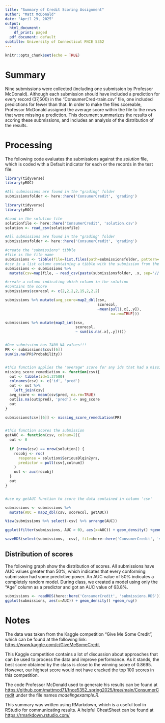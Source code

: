 ```yaml
---
title: "Summary of Credit Scoring Assignment"
author: "Matt McDonald"
date: "April 29, 2025"
output:
  html_document:
    df_print: paged
  pdf_document: default
subtitle: University of Connecticut FNCE 5352
---
```


```r
knitr::opts_chunk$set(echo = TRUE)

```

# Summary

Nine submissions were collected (including one submission by Professor McDonald).  Although each submission should have included a prediction for every record (37,500) in the "ConsumerCred-train.csv" file, one included predictions for fewer than that.  In order to make the files scoreable, Professor McDonald assigned the average score within the file to the rows that were missing a prediction.  This document summarizes the results of scoring these submissions, and includes an analysis of the distribution of the results.  

# Processing

The following code evaluates the submissions against the *solution* file, which is coded with a Default indicator for each or the records in the test file.

```r
library(tidyverse)
library(pROC)

#All submissions are found in the "grading" folder
submissionsfolder <- here::here('ConsumerCredit', 'grading')
```

```r
library(tidyverse)
library(pROC)

#Load in the solution file
solutionfile <- here::here('ConsumerCredit', 'solution.csv')
solution <- read_csv(solutionfile)

#All submissions are found in the "grading" folder
submissionsfolder <- here::here('ConsumerCredit', 'grading')

#create the "submissions" tibble
#file is the file name
submissions <- tibble(file=list.files(path=submissionsfolder, pattern='.csv', recursive = TRUE))
#csv is a list column containing a tibble with the submission from the team
submissions <- submissions %>% 
  mutate(csv=map(file, ~ read_csv(paste(submissionsfolder, .x, sep='//')))) 

#create a column indicating which column in the solution
#contains the score
submissions$scorecol <- c(2,2,2,2,15,2,2,2)

submissions %>% mutate(avg_score=map2_dbl(csv, 
                                          scorecol, 
                                          ~mean(pull(.x[,.y]), 
                                                na.rm=TRUE)))

submissions %>% mutate(map2_int(csv, 
                                scorecol,
                                ~ sum(is.na(.x[,.y]))))


#One submission has 7400 NA values!!!
PR <- submissions$csv[[6]]
sum(is.na(PR$Probability))


#this function applies the "average" score for any ids that had a missing prediction
missing_score_remediation <- function(csv){
  out <- tibble(id=1:37500)
  colnames(csv) <- c('id', 'pred')
  out <- out %>%
    left_join(csv)
  avg_score <- mean(csv$pred, na.rm=TRUE)
  out[is.na(out$pred), 'pred'] <- avg_score
  out
}

submissions$csv[[6]] <- missing_score_remediation(PR)


#this function scores the submission
getAUC <- function(csv, colnum=2){
  out <- 0
  
  if (nrow(csv) == nrow(solution)) {
    rocobj <- roc(
      response = solution$SeriousDlqin2yrs,
      predictor = pull(csv[,colnum])
    )
    out <- auc(rocobj)
  }
  out
}


#use my getAUC function to score the data contained in column 'csv'

submissions <- submissions %>%
  mutate(AUC = map2_dbl(csv, scorecol, getAUC))

View(submissions %>% select(-csv) %>% arrange(AUC)) 

ggplot(filter(submissions, AUC > 0), aes(x=AUC)) + geom_density() +geom_rug()

saveRDS(select(submissions, -csv), file=here::here('ConsumerCredit', 'submissions.RDS'))


```

## Distribution of scores

The following graph show the distribution of scores.  All submissions have AUC values greater than 50%, which indicates that every conforming submission had some predictive power.  An AUC value of 50% indicates a completely random model.  During class, we created a model using only the "Age" column as a predictor and got an AUC value of 63.8%.

```r
submissions <- readRDS(here::here('ConsumerCredit', 'submissions.RDS'))
ggplot(submissions, aes(x=AUC)) + geom_density() +geom_rug()

```

# Notes

The data was taken from the Kaggle competition "Give Me Some Credit", which can be found at the following link: [https://www.kaggle.com/c/GiveMeSomeCredit](https://www.kaggle.com/c/GiveMeSomeCredit)

This Kaggle competition contains a lot of discussion about approaches that can be used to process the data and improve performance.  As it stands, the best score obtained by the class is close to the winning score of 0.8695.  However, our highest score would not have cracked the top 100 scores in this competition.  

The code Professor McDonald used to generate his results can be found at [https://github.com/mattmcd71/fnce5352_spring2025/tree/main/ConsumerCredit](https://github.com/mattmcd71/fnce5352_spring2025/tree/main/ConsumerCredit) under the file names *modelingexample.R*.

This summary was written using RMarkdown, which is a useful tool in RStudio for communicating results.  A helpful CheatSheet can be found at [https://rmarkdown.rstudio.com/](https://rmarkdown.rstudio.com/)
